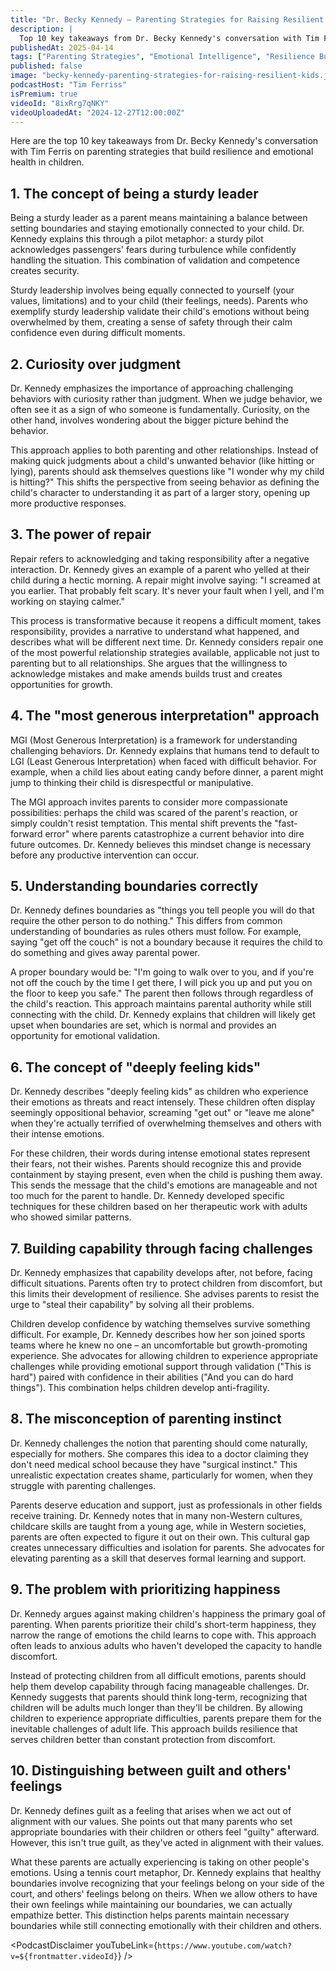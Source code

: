 ```yaml
---
title: "Dr. Becky Kennedy — Parenting Strategies for Raising Resilient Kids"
description: |
  Top 10 key takeaways from Dr. Becky Kennedy's conversation with Tim Ferris on parenting strategies that build resilience and emotional health in children.
publishedAt: 2025-04-14
tags: ["Parenting Strategies", "Emotional Intelligence", "Resilience Building"]
published: false
image: "becky-kennedy-parenting-strategies-for-raising-resilient-kids.jpg"
podcastHost: "Tim Ferriss"
isPremium: true
videoId: "8ixRrg7qNKY"
videoUploadedAt: "2024-12-27T12:00:00Z"
---
```



<PodcastSummaryPageLayout frontmatter={frontmatter}>

Here are the top 10 key takeaways from Dr. Becky Kennedy's conversation with Tim Ferris on parenting strategies that build resilience and emotional health in children.

## 1. The concept of being a sturdy leader

Being a sturdy leader as a parent means maintaining a balance between setting boundaries and staying emotionally connected to your child. Dr. Kennedy explains this through a pilot metaphor: a sturdy pilot acknowledges passengers' fears during turbulence while confidently handling the situation. This combination of validation and competence creates security.

Sturdy leadership involves being equally connected to yourself (your values, limitations) and to your child (their feelings, needs). Parents who exemplify sturdy leadership validate their child's emotions without being overwhelmed by them, creating a sense of safety through their calm confidence even during difficult moments.

## 2. Curiosity over judgment

Dr. Kennedy emphasizes the importance of approaching challenging behaviors with curiosity rather than judgment. When we judge behavior, we often see it as a sign of who someone is fundamentally. Curiosity, on the other hand, involves wondering about the bigger picture behind the behavior.

This approach applies to both parenting and other relationships. Instead of making quick judgments about a child's unwanted behavior (like hitting or lying), parents should ask themselves questions like "I wonder why my child is hitting?" This shifts the perspective from seeing behavior as defining the child's character to understanding it as part of a larger story, opening up more productive responses.

## 3. The power of repair

Repair refers to acknowledging and taking responsibility after a negative interaction. Dr. Kennedy gives an example of a parent who yelled at their child during a hectic morning. A repair might involve saying: "I screamed at you earlier. That probably felt scary. It's never your fault when I yell, and I'm working on staying calmer."

This process is transformative because it reopens a difficult moment, takes responsibility, provides a narrative to understand what happened, and describes what will be different next time. Dr. Kennedy considers repair one of the most powerful relationship strategies available, applicable not just to parenting but to all relationships. She argues that the willingness to acknowledge mistakes and make amends builds trust and creates opportunities for growth.

## 4. The "most generous interpretation" approach

MGI (Most Generous Interpretation) is a framework for understanding challenging behaviors. Dr. Kennedy explains that humans tend to default to LGI (Least Generous Interpretation) when faced with difficult behavior. For example, when a child lies about eating candy before dinner, a parent might jump to thinking their child is disrespectful or manipulative.

The MGI approach invites parents to consider more compassionate possibilities: perhaps the child was scared of the parent's reaction, or simply couldn't resist temptation. This mental shift prevents the "fast-forward error" where parents catastrophize a current behavior into dire future outcomes. Dr. Kennedy believes this mindset change is necessary before any productive intervention can occur.

## 5. Understanding boundaries correctly

Dr. Kennedy defines boundaries as "things you tell people you will do that require the other person to do nothing." This differs from common understanding of boundaries as rules others must follow. For example, saying "get off the couch" is not a boundary because it requires the child to do something and gives away parental power.

A proper boundary would be: "I'm going to walk over to you, and if you're not off the couch by the time I get there, I will pick you up and put you on the floor to keep you safe." The parent then follows through regardless of the child's reaction. This approach maintains parental authority while still connecting with the child. Dr. Kennedy explains that children will likely get upset when boundaries are set, which is normal and provides an opportunity for emotional validation.

## 6. The concept of "deeply feeling kids"

Dr. Kennedy describes "deeply feeling kids" as children who experience their emotions as threats and react intensely. These children often display seemingly oppositional behavior, screaming "get out" or "leave me alone" when they're actually terrified of overwhelming themselves and others with their intense emotions.

For these children, their words during intense emotional states represent their fears, not their wishes. Parents should recognize this and provide containment by staying present, even when the child is pushing them away. This sends the message that the child's emotions are manageable and not too much for the parent to handle. Dr. Kennedy developed specific techniques for these children based on her therapeutic work with adults who showed similar patterns.

## 7. Building capability through facing challenges

Dr. Kennedy emphasizes that capability develops after, not before, facing difficult situations. Parents often try to protect children from discomfort, but this limits their development of resilience. She advises parents to resist the urge to "steal their capability" by solving all their problems.

Children develop confidence by watching themselves survive something difficult. For example, Dr. Kennedy describes how her son joined sports teams where he knew no one – an uncomfortable but growth-promoting experience. She advocates for allowing children to experience appropriate challenges while providing emotional support through validation ("This is hard") paired with confidence in their abilities ("And you can do hard things"). This combination helps children develop anti-fragility.

## 8. The misconception of parenting instinct

Dr. Kennedy challenges the notion that parenting should come naturally, especially for mothers. She compares this idea to a doctor claiming they don't need medical school because they have "surgical instinct." This unrealistic expectation creates shame, particularly for women, when they struggle with parenting challenges.

Parents deserve education and support, just as professionals in other fields receive training. Dr. Kennedy notes that in many non-Western cultures, childcare skills are taught from a young age, while in Western societies, parents are often expected to figure it out on their own. This cultural gap creates unnecessary difficulties and isolation for parents. She advocates for elevating parenting as a skill that deserves formal learning and support.

## 9. The problem with prioritizing happiness

Dr. Kennedy argues against making children's happiness the primary goal of parenting. When parents prioritize their child's short-term happiness, they narrow the range of emotions the child learns to cope with. This approach often leads to anxious adults who haven't developed the capacity to handle discomfort.

Instead of protecting children from all difficult emotions, parents should help them develop capability through facing manageable challenges. Dr. Kennedy suggests that parents should think long-term, recognizing that children will be adults much longer than they'll be children. By allowing children to experience appropriate difficulties, parents prepare them for the inevitable challenges of adult life. This approach builds resilience that serves children better than constant protection from discomfort.

## 10. Distinguishing between guilt and others' feelings

Dr. Kennedy defines guilt as a feeling that arises when we act out of alignment with our values. She points out that many parents who set appropriate boundaries with their children or others feel "guilty" afterward. However, this isn't true guilt, as they've acted in alignment with their values.

What these parents are actually experiencing is taking on other people's emotions. Using a tennis court metaphor, Dr. Kennedy explains that healthy boundaries involve recognizing that your feelings belong on your side of the court, and others' feelings belong on theirs. When we allow others to have their own feelings while maintaining our boundaries, we can actually empathize better. This distinction helps parents maintain necessary boundaries while still connecting emotionally with their children and others.

<PodcastDisclaimer
  youTubeLink={`https://www.youtube.com/watch?v=${frontmatter.videoId}`}
/>

</PodcastSummaryPageLayout>

